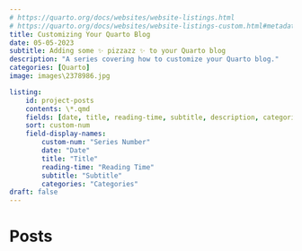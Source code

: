 ```yaml
---
# https://quarto.org/docs/websites/website-listings.html
# https://quarto.org/docs/websites/website-listings-custom.html#metadata-file-listings
title: Customizing Your Quarto Blog
date: 05-05-2023
subtitle: Adding some ✨ pizzazz ✨ to your Quarto blog
description: "A series covering how to customize your Quarto blog."
categories: [Quarto]
image: images\2378986.jpg

listing: 
    id: project-posts
    contents: \*.qmd
    fields: [date, title, reading-time, subtitle, description, categories, custom-blank, custom-num, image]
    sort: custom-num
    field-display-names: 
        custom-num: "Series Number"
        date: "Date"
        title: "Title"
        reading-time: "Reading Time"
        subtitle: "Subtitle"
        categories: "Categories"
draft: false
---
```


# Posts

::: {#project-posts}
:::